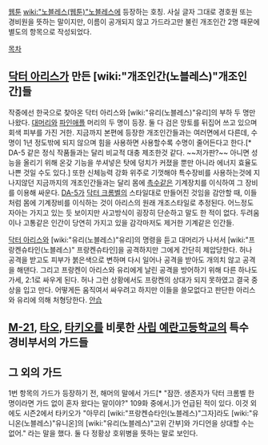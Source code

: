 [[웹툰]] [[wiki:"노블레스(웹툰)"노블레스]]에 등장하는 호칭. 사실 글자 그대로 경호원 또는 경비원을 뜻하는 말이지만, 이름이 공개되지 않고 가드라고만 불린 개조인간 2명 때문에 별도의 항목으로 작성되었다.

[[목차]]

== [[닥터 아리스]]가 만든 [wiki:"개조인간(노블레스)"개조인간]들 ==
작중에선 한국으로 찾아온 닥터 아리스와 [wiki:"유리(노블레스)"유리]의 부하 두 명만 나왔다. [[대머리]]와 [[파인애플]] 머리의 두 명이 등장. 둘 다 검은 망토를 뒤집어 쓰고 있으며 회색 피부를 가진 거한. 지금까지 본편에 등장한 개조인간들과는 여러면에서 다른데, 수명이 1년 정도밖에 되지 않으며 힘을 사용하면 사용할수록 수명이 줄어든다고 한다.[* DA-5 같은 정식 작품들과는 달리 비교적 대충 제조한것 같다. ~~저가판?~~ 아니면 성능을 올리기 위해 온갖 기능을 쑤셔넣은 탓에 덩치가 커졌을 뿐만 아니라 에너지 효율도 나쁜 것일 수도 있다.] 또한 신체능력 강화 위주로 기껏해야 특수장비를 사용하는것에 지나지않던 지금까지의 개조인간들과는 달리 몸에 [[촉수]]같은 기계장치를 이식하여 그 장비를 이용해 싸운다. [[DA-5]]가 [[닥터 크롬벨]]의 스타일대로 만들어진 것임을 감안할 때, 이들처럼 몸에 기계장비를 이식하는 것이 아리스의 원래 개조스타일로 추정된다. 어느정도 자아는 가지고 있는 듯 보이지만 사고방식이 굉장히 단순하고 말도 한 적이 없다. 두려움이나 고통같은 인간이 당연히 가지고 있을 감각마저도 제거한 기계같은 인간들.

[[닥터 아리스]]와 [wiki:"유리(노블레스)"유리]의 명령을 듣고 대머리가 나서서 [wiki:"프랑켄슈타인(노블레스)" 프랑켄슈타인]을 공격하지만 그에게 간단히 제압당한다. 허나 공격을 받고도 피부가 붉은색으로 변하며 다시 일어나 공격을 받아도 개의치 않고 공격을 해댄다. 그리고 프랑켄이 아리스와 유리에게 날린 공격을 방어하기 위해 다른 하나도 가세, 2:1로 싸우게 된다. 허나 그런 상황에서도 프랑켄의 상대가 되지 못하였고 결국 중상을 입고 만다. 어떻게든 움직여서 싸우려고 하지만 이들을 쓸모없다고 판단한 아리스와 유리에 의해 처형당한다. [[안습]]

== [[M-21]], [[타오]], [[타키오]]를 비롯한 [[사립 예란고등학교]]의 특수 경비부서의 가드들 ==

== 그 외의 가드 ==
1번 항목의 가드가 등장하기 전, 해머의 말에서 가드[* "잠깐. 생존자가 닥터 크롬벨 한명이라면 가드 없이 혼자 왔다는 말이야?" 109화 중에서.]가 언급된 적이 있다. 이것 외에도 시즌2에서 타키오가 "아무리 [wiki:"프랑켄슈타인(노블레스)"그자]라도 [wiki:"유니온(노블레스)"유니온]의 [wiki:"유리(노블레스)"고위 간부]와 가디언을 상대할 수는 없어." 라는 말을 했다. 둘 다 정황상 호위병을 뜻하는 말로 보인다. 
